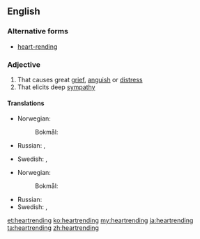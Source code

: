 ==English==

===Alternative forms===
* [[heart-rending]]

===Adjective===
{{en-adj}}

# That causes great [[grief]], [[anguish]] or [[distress]]
# That elicits deep [[sympathy]]

====Translations====
{{trans-top|that causes great grief}}
* Norwegian:
*: Bokmål: {{t|nb|hjerteskjærende}}
* Russian: {{t+|ru|душераздира́ющий|tr=dušerazdirájuš'ij}}, {{t+|ru|го́рестный|tr=górestnyj}}
{{trans-mid}}
* Swedish: {{t+|sv|hjärtslitande}}, {{t|sv|hjärtskärande}}
{{trans-bottom}}

{{trans-top|that elicits deep sympathy}}
* Norwegian:
*: Bokmål: {{t|nb|hjerteskjærende}}
{{trans-mid}}
* Russian: {{t+|ru|душераздира́ющий|tr=dušerazdirájuš'ij}}
* Swedish: {{t+|sv|hjärtslitande}}, {{t|sv|hjärtskärande}}
{{trans-bottom}}

{{checktrans-top}}
{{trans-bottom}}

[[et:heartrending]]
[[ko:heartrending]]
[[my:heartrending]]
[[ja:heartrending]]
[[ta:heartrending]]
[[zh:heartrending]]